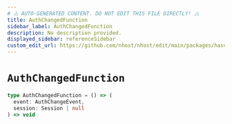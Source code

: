 ```yaml
---
# ⚠️ AUTO-GENERATED CONTENT. DO NOT EDIT THIS FILE DIRECTLY! ⚠️
title: AuthChangedFunction
sidebar_label: AuthChangedFunction
description: No description provided.
displayed_sidebar: referenceSidebar
custom_edit_url: https://github.com/nhost/nhost/edit/main/packages/hasura-auth-js/src/utils/types.ts#L131
---
```


# `AuthChangedFunction`

```ts
type AuthChangedFunction = () => (
  event: AuthChangeEvent,
  session: Session | null
) => void
```
